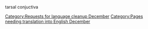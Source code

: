 {{nolanguage/box}}
[[Category:Requests for language cleanup December]]
tarsal conjuctiva
{{notenglish/box}}[[Category:Pages needing translation into English December]]